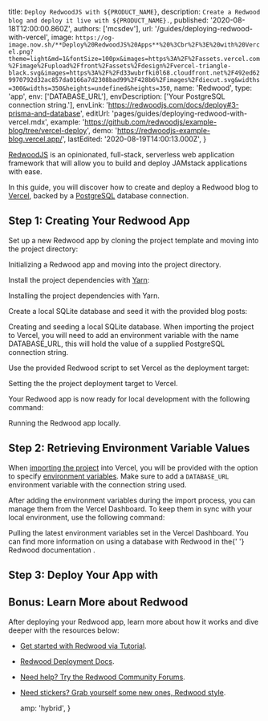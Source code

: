 
  title: `Deploy RedwoodJS with ${PRODUCT_NAME}`,
  description: `Create a Redwood blog and deploy it live with ${PRODUCT_NAME}.`,
  published: '2020-08-18T12:00:00.860Z',
  authors: ['mcsdev'],
  url: '/guides/deploying-redwood-with-vercel',
  image: `https://og-image.now.sh/**Deploy%20RedwoodJS%20Apps**%20%3Cbr%2F%3E%20with%20Vercel.png?theme=light&md=1&fontSize=100px&images=https%3A%2F%2Fassets.vercel.com%2Fimage%2Fupload%2Ffront%2Fassets%2Fdesign%2Fvercel-triangle-black.svg&images=https%3A%2F%2Fd33wubrfki0l68.cloudfront.net%2F492ed629970792d32ac857da0166a7d2308bad99%2F428b6%2Fimages%2Fdiecut.svg&widths=300&widths=350&heights=undefined&heights=350`,
  name: 'Redwood',
  type: 'app',
  env: ['DATABASE_URL'],
  envDescription: ['Your PostgreSQL connection string.'],
  envLink: 'https://redwoodjs.com/docs/deploy#3-prisma-and-database',
  editUrl: 'pages/guides/deploying-redwood-with-vercel.mdx',
  example: 'https://github.com/redwoodjs/example-blog/tree/vercel-deploy',
  demo: 'https://redwoodjs-example-blog.vercel.app/',
  lastEdited: '2020-08-19T14:00:13.000Z',
}

[RedwoodJS](https://redwoodjs.com/) is an opinionated, full-stack, serverless web application framework that will allow you to build and deploy JAMstack applications with ease.

In this guide, you will discover how to create and deploy a Redwood blog to [Vercel](/), backed by a [PostgreSQL](https://www.postgresql.org/) database connection.

## Step 1: Creating Your Redwood App

Set up a new Redwood app by cloning the project template and moving into the project directory:

<Snippet
  dark
  text="git clone https://github.com/redwoodjs/example-blog.git && cd example-blog"
/>
<Caption>
  Initializing a Redwood app and moving into the project directory.
</Caption>

Install the project dependencies with [Yarn](https://yarnpkg.com/):

<Snippet dark text="yarn install" />
<Caption>Installing the project dependencies with Yarn.</Caption>

Create a local SQLite database and seed it with the provided blog posts:

<Snippet dark text="yarn redwood db up && yard redwood db seed" />
<Caption>Creating and seeding a local SQLite database.</Caption>

<Note>
  When importing the project to Vercel, you will need to add an environment
  variable with the name <InlineCode>DATABASE_URL</InlineCode>, this will hold
  the value of a supplied PostgreSQL connection string.
</Note>

Use the provided Redwood script to set Vercel as the deployment target:

<Snippet dark text="yarn redwood g deploy vercel" />
<Caption>Setting the the project deployment target to Vercel.</Caption>

Your Redwood app is now ready for local development with the following command:

<Snippet dark text="yarn redwood dev" />
<Caption>Running the Redwood app locally.</Caption>

## Step 2: Retrieving Environment Variable Values

When [importing the project](/docs/git-integrations) into Vercel, you will be provided with the option to specify [environment variables](/docs/build-step#environment-variables). Make sure to add a `DATABASE_URL` environment variable with the connection string used.

After adding the environment variables during the import process, you can manage them from the Vercel Dashboard. To keep them in sync with your local environment, use the following command:

<Snippet dark text="vercel env pull" />
<Caption>
  Pulling the latest environment variables set in the Vercel Dashboard.
</Caption>

<Note>
  You can find more information on using a database with Redwood in the{' '}
  <Link href="https://redwoodjs.com/docs/deploy#prisma-and-database">
    Redwood documentation
  </Link>
  .
</Note>

## Step 3: Deploy Your App with <NameWrapper name={PRODUCT_NAME} />

<DeploySection meta={meta} />

## Bonus: Learn More about Redwood

After deploying your Redwood app, learn more about how it works and dive deeper with the resources below:

- [Get started with Redwood via Tutorial](https://redwoodjs.com/tutorial/welcome-to-redwood).
- [Redwood Deployment Docs](https://redwoodjs.com/docs/deploy).
- [Need help? Try the Redwood Community Forums](https://community.redwoodjs.com).
- [Need stickers? Grab yourself some new ones, Redwood style](https://redwoodjs.com/stickers).


  amp: 'hybrid',
}
